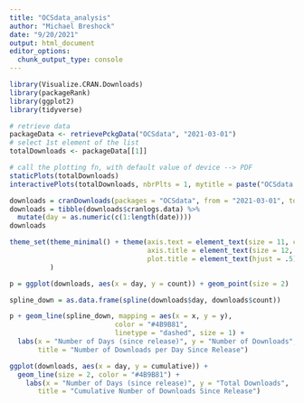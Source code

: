 ```yaml
---
title: "OCSdata_analysis"
author: "Michael Breshock"
date: "9/20/2021"
output: html_document
editor_options: 
  chunk_output_type: console
---
```



```r
library(Visualize.CRAN.Downloads)
library(packageRank)
library(ggplot2)
library(tidyverse)
```

```r
# retrieve data
packageData <- retrievePckgData("OCSdata", "2021-03-01")
# select 1st element of the list
totalDownloads <- packageData[[1]]

# call the plotting fn, with default value of device --> PDF
staticPlots(totalDownloads)
interactivePlots(totalDownloads, nbrPlts = 1, mytitle = paste("OCSdata Package Download Counts"))
```

```r
downloads = cranDownloads(packages = "OCSdata", from = "2021-03-01", to = Sys.Date())
downloads = tibble(downloads$cranlogs.data) %>%
  mutate(day = as.numeric(c(1:length(date))))
downloads
```

```r
theme_set(theme_minimal() + theme(axis.text = element_text(size = 11, color = "black"),
                                  axis.title = element_text(size = 12, color = "black"),
                                  plot.title = element_text(hjust = .5))
          )
```

```r
p = ggplot(downloads, aes(x = day, y = count)) + geom_point(size = 2)

spline_down = as.data.frame(spline(downloads$day, downloads$count))

p + geom_line(spline_down, mapping = aes(x = x, y = y), 
                          color = "#4B9B81",
                          linetype = "dashed", size = 1) +
  labs(x = "Number of Days (since release)", y = "Number of Downloads", 
       title = "Number of Downloads per Day Since Release")

```

```r
ggplot(downloads, aes(x = day, y = cumulative)) + 
  geom_line(size = 2, color = "#4B9B81") +
    labs(x = "Number of Days (since release)", y = "Total Downloads", 
       title = "Cumulative Number of Downloads Since Release")
```



